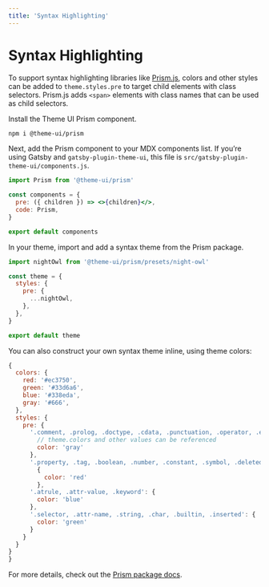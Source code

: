 ```yaml
---
title: 'Syntax Highlighting'
---
```


# Syntax Highlighting

To support syntax highlighting libraries like [Prism.js][], colors and other
styles can be added to `theme.styles.pre` to target child elements with class
selectors. Prism.js adds `<span>` elements with class names that can be used as
child selectors.

[prism.js]: https://github.com/PrismJS/prism

Install the Theme UI Prism component.

```sh
npm i @theme-ui/prism
```

Next, add the Prism component to your MDX components list. If you’re using
Gatsby and `gatsby-plugin-theme-ui`, this file is
`src/gatsby-plugin-theme-ui/components.js`.

```jsx filename=components.js
import Prism from '@theme-ui/prism'

const components = {
  pre: ({ children }) => <>{children}</>,
  code: Prism,
}

export default components
```

In your theme, import and add a syntax theme from the Prism package.

```js filename=src/gatsby-plugin-theme-ui/index.js
import nightOwl from '@theme-ui/prism/presets/night-owl'

const theme = {
  styles: {
    pre: {
      ...nightOwl,
    },
  },
}

export default theme
```

You can also construct your own syntax theme inline, using theme colors:

```js
{
  colors: {
    red: '#ec3750',
    green: '#33d6a6',
    blue: '#338eda',
    gray: '#666',
  },
  styles: {
    pre: {
      '.comment, .prolog, .doctype, .cdata, .punctuation, .operator, .entity, .url': {
        // theme.colors and other values can be referenced
        color: 'gray'
      },
      '.property, .tag, .boolean, .number, .constant, .symbol, .deleted, .function, .class-name, .regex, .important, .variable':
        {
          color: 'red'
        },
      '.atrule, .attr-value, .keyword': {
        color: 'blue'
      },
      '.selector, .attr-name, .string, .char, .builtin, .inserted': {
        color: 'green'
      }
    }
  }
}
}
```

For more details, check out the [Prism package docs](/packages/prism).
